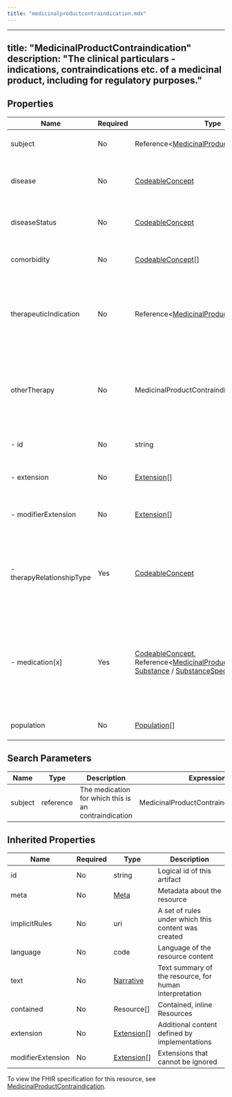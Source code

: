 ```yaml
---
title: "medicinalproductcontraindication.mdx"
---
```


---
title: "MedicinalProductContraindication"
description: "The clinical particulars - indications, contraindications etc. of a medicinal product, including for regulatory purposes."
---

## Properties

| Name                      | Required | Type                                                                                                                                                                                                                                                                                                                                          | Description                                                                                                                                |
| ------------------------- | -------- | --------------------------------------------------------------------------------------------------------------------------------------------------------------------------------------------------------------------------------------------------------------------------------------------------------------------------------------------- | ------------------------------------------------------------------------------------------------------------------------------------------ |
| subject                   | No       | Reference&lt;[MedicinalProduct](/medical-api/fhir/resources/medicinalproduct) / [Medication](/medical-api/fhir/resources/medication)&gt;[]                                                                                                                                                                                                    | The medication for which this is an indication                                                                                             |
| disease                   | No       | [CodeableConcept](/medical-api/fhir/data-types/codeableconcept)                                                                                                                                                                                                                                                                               | The disease, symptom or procedure for the contraindication                                                                                 |
| diseaseStatus             | No       | [CodeableConcept](/medical-api/fhir/data-types/codeableconcept)                                                                                                                                                                                                                                                                               | The status of the disease or symptom for the contraindication                                                                              |
| comorbidity               | No       | [CodeableConcept](/medical-api/fhir/data-types/codeableconcept)[]                                                                                                                                                                                                                                                                             | A comorbidity (concurrent condition) or coinfection                                                                                        |
| therapeuticIndication     | No       | Reference&lt;[MedicinalProductIndication](/medical-api/fhir/resources/medicinalproductindication)&gt;[]                                                                                                                                                                                                                                       | Information about the use of the medicinal product in relation to other therapies as part of the indication                                |
| otherTherapy              | No       | MedicinalProductContraindicationOtherTherapy                                                                                                                                                                                                                                                                                                  | Information about the use of the medicinal product in relation to other therapies described as part of the indication                      |
| - id                      | No       | string                                                                                                                                                                                                                                                                                                                                        | Unique id for inter-element referencing                                                                                                    |
| - extension               | No       | [Extension](/medical-api/fhir/data-types/extension)[]                                                                                                                                                                                                                                                                                         | Additional content defined by implementations                                                                                              |
| - modifierExtension       | No       | [Extension](/medical-api/fhir/data-types/extension)[]                                                                                                                                                                                                                                                                                         | Extensions that cannot be ignored even if unrecognized                                                                                     |
| - therapyRelationshipType | Yes      | [CodeableConcept](/medical-api/fhir/data-types/codeableconcept)                                                                                                                                                                                                                                                                               | The type of relationship between the medicinal product indication or contraindication and another therapy                                  |
| - medication[x]           | Yes      | [CodeableConcept](/medical-api/fhir/data-types/codeableconcept), Reference&lt;[MedicinalProduct](/medical-api/fhir/resources/medicinalproduct) / [Medication](/medical-api/fhir/resources/medication) / [Substance](/medical-api/fhir/resources/substance) / [SubstanceSpecification](/medical-api/fhir/resources/substancespecification)&gt; | Reference to a specific medication (active substance, medicinal product or class of products) as part of an indication or contraindication |
| population                | No       | [Population](/medical-api/fhir/data-types/population)[]                                                                                                                                                                                                                                                                                       | The population group to which this applies                                                                                                 |

## Search Parameters

| Name    | Type      | Description                                          | Expression                               |
| ------- | --------- | ---------------------------------------------------- | ---------------------------------------- |
| subject | reference | The medication for which this is an contraindication | MedicinalProductContraindication.subject |

## Inherited Properties

| Name              | Required | Type                                                  | Description                                            |
| ----------------- | -------- | ----------------------------------------------------- | ------------------------------------------------------ |
| id                | No       | string                                                | Logical id of this artifact                            |
| meta              | No       | [Meta](/medical-api/fhir/data-types/meta)             | Metadata about the resource                            |
| implicitRules     | No       | uri                                                   | A set of rules under which this content was created    |
| language          | No       | code                                                  | Language of the resource content                       |
| text              | No       | [Narrative](/medical-api/fhir/data-types/narrative)   | Text summary of the resource, for human interpretation |
| contained         | No       | Resource[]                                            | Contained, inline Resources                            |
| extension         | No       | [Extension](/medical-api/fhir/data-types/extension)[] | Additional content defined by implementations          |
| modifierExtension | No       | [Extension](/medical-api/fhir/data-types/extension)[] | Extensions that cannot be ignored                      |

To view the FHIR specification for this resource, see [MedicinalProductContraindication](https://www.hl7.org/fhir/StructureDefinition/MedicinalProductContraindication).
